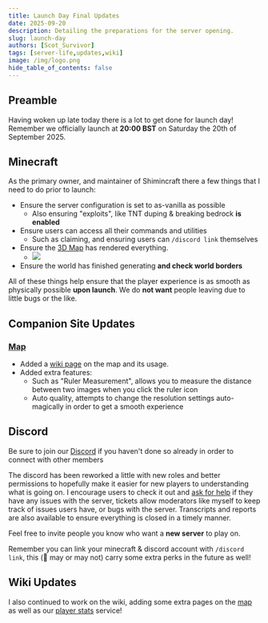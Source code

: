 ```yaml
---
title: Launch Day Final Updates
date: 2025-09-20
description: Detailing the preparations for the server opening.
slug: launch-day
authors: [Scot_Survivor]
tags: [server-life,updates,wiki]
image: /img/logo.png
hide_table_of_contents: false
---
```



## Preamble
Having woken up late today there is a lot to get done for launch day! 
Remember we officially launch at **20:00 BST** on Saturday the 20th of September 2025.

## Minecraft
As the primary owner, and maintainer of Shimincraft there a few things that I need to do prior to launch:
- Ensure the server configuration is set to as-vanilla as possible
  - Also ensuring "exploits", like TNT duping & breaking bedrock **is enabled**
- Ensure users can access all their commands and utilities
  - Such as claiming, and ensuring users can `/discord link` themselves
- Ensure the [3D Map](https://map.shimincraft.com) has rendered everything.
  - ![](/img/blog/spawn_screenshot.webp)
- Ensure the world has finished generating **and check world borders**

All of these things help ensure that the player experience is as smooth as physically possible **upon launch**. 
We do **not want** people leaving due to little bugs or the like.

## Companion Site Updates
### [Map](https://map.shimincraft.com) 
- Added a [wiki page](/docs/server-life/companion-sites/blue-map) on the map and its usage.
- Added extra features:
  - Such as "Ruler Measurement", allows you to measure the distance between two images when you click the ruler icon
  - Auto quality, attempts to change the resolution settings auto-magically in order to get a smooth experience

## Discord
Be sure to join our [Discord](https://discord.gg/vE3hm4dFxE) if you haven't done so already in order to connect with other members

The discord has been reworked a little with new roles and better permissions to hopefully make it easier for new players to understanding what is going on. 
I encourage users to check it out and [ask for help](https://discord.com/channels/820742638693122088/982284234389610496) if they have any issues with the server,
tickets allow moderators like myself to keep track of issues users have, or bugs with the server. Transcripts and reports are also available to ensure everything is closed in a timely manner.

Feel free to invite people you know who want a **new server** to play on.

Remember you can link your minecraft & discord account with `/discord link`, this (👀 may or may not) carry some extra perks in the future as well!

## Wiki Updates
I also continued to work on the wiki, adding some extra pages on the [map](/docs/server-life/companion-sites/blue-map) as well as our [player stats](/docs/server-life/companion-sites/player-statistics) service!